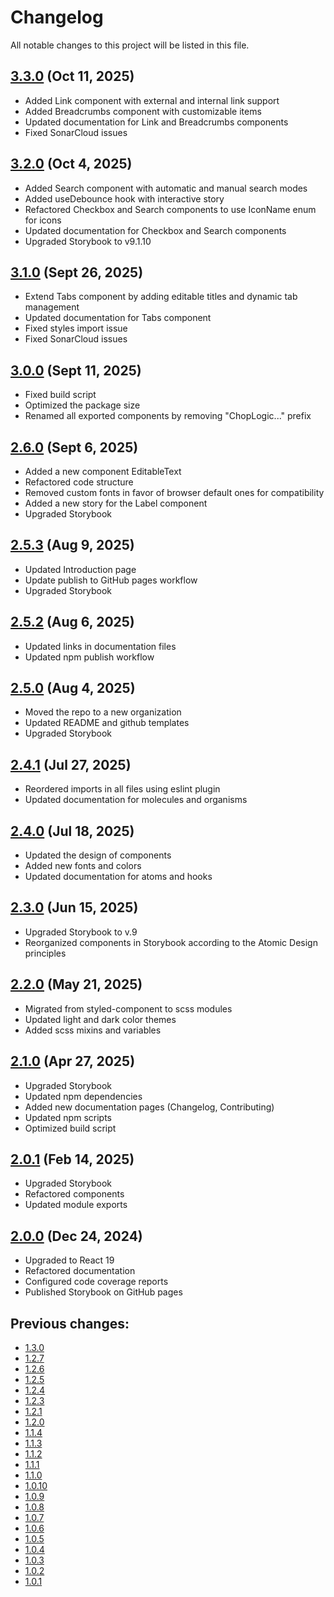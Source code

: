
<Meta title='Changelog' />

# Changelog

All notable changes to this project will be listed in this file.

## [3.3.0](https://www.npmjs.com/package/chop-logic-components/v/3.3.0) (Oct 11, 2025)

- Added Link component with external and internal link support
- Added Breadcrumbs component with customizable items
- Updated documentation for Link and Breadcrumbs components
- Fixed SonarCloud issues

## [3.2.0](https://www.npmjs.com/package/chop-logic-components/v/3.2.0) (Oct 4, 2025)

- Added Search component with automatic and manual search modes
- Added useDebounce hook with interactive story
- Refactored Checkbox and Search components to use IconName enum for icons
- Updated documentation for Checkbox and Search components
- Upgraded Storybook to v9.1.10

## [3.1.0](https://www.npmjs.com/package/chop-logic-components/v/3.1.0) (Sept 26, 2025)

- Extend Tabs component by adding editable titles and dynamic tab management
- Updated documentation for Tabs component
- Fixed styles import issue
- Fixed SonarCloud issues

## [3.0.0](https://www.npmjs.com/package/chop-logic-components/v/3.0.0) (Sept 11, 2025)

- Fixed build script
- Optimized the package size
- Renamed all exported components by removing "ChopLogic..." prefix

## [2.6.0](https://www.npmjs.com/package/chop-logic-components/v/2.6.0) (Sept 6, 2025)

- Added a new component EditableText
- Refactored code structure
- Removed custom fonts in favor of browser default ones for compatibility
- Added a new story for the Label component
- Upgraded Storybook

## [2.5.3](https://www.npmjs.com/package/chop-logic-components/v/2.5.3) (Aug 9, 2025)

- Updated Introduction page
- Update publish to GitHub pages workflow
- Upgraded Storybook

## [2.5.2](https://www.npmjs.com/package/chop-logic-components/v/2.5.2) (Aug 6, 2025)

- Updated links in documentation files
- Updated npm publish workflow

## [2.5.0](https://www.npmjs.com/package/chop-logic-components/v/2.5.0) (Aug 4, 2025)

- Moved the repo to a new organization
- Updated README and github templates
- Upgraded Storybook

## [2.4.1](https://www.npmjs.com/package/chop-logic-components/v/2.4.1) (Jul 27, 2025)

- Reordered imports in all files using eslint plugin
- Updated documentation for molecules and organisms

## [2.4.0](https://www.npmjs.com/package/chop-logic-components/v/2.4.0) (Jul 18, 2025)

- Updated the design of components
- Added new fonts and colors
- Updated documentation for atoms and hooks

## [2.3.0](https://www.npmjs.com/package/chop-logic-components/v/2.3.0) (Jun 15, 2025)

- Upgraded Storybook to v.9
- Reorganized components in Storybook according to the Atomic Design principles

## [2.2.0](https://www.npmjs.com/package/chop-logic-components/v/2.2.0) (May 21, 2025)

- Migrated from styled-component to scss modules
- Updated light and dark color themes
- Added scss mixins and variables

## [2.1.0](https://www.npmjs.com/package/chop-logic-components/v/2.1.0) (Apr 27, 2025)

- Upgraded Storybook
- Updated npm dependencies
- Added new documentation pages (Changelog, Contributing)
- Updated npm scripts
- Optimized build script

## [2.0.1](https://www.npmjs.com/package/chop-logic-components/v/2.0.1) (Feb 14, 2025)

- Upgraded Storybook
- Refactored components
- Updated module exports

## [2.0.0](https://www.npmjs.com/package/chop-logic-components/v/2.0.0) (Dec 24, 2024)

- Upgraded to React 19
- Refactored documentation
- Configured code coverage reports
- Published Storybook on GitHub pages

## Previous changes:

- [1.3.0](https://www.npmjs.com/package/chop-logic-components/v/1.3.0)
- [1.2.7](https://www.npmjs.com/package/chop-logic-components/v/1.2.7)
- [1.2.6](https://www.npmjs.com/package/chop-logic-components/v/1.2.6)
- [1.2.5](https://www.npmjs.com/package/chop-logic-components/v/1.2.5)
- [1.2.4](https://www.npmjs.com/package/chop-logic-components/v/1.2.4)
- [1.2.3](https://www.npmjs.com/package/chop-logic-components/v/1.2.3)
- [1.2.1](https://www.npmjs.com/package/chop-logic-components/v/1.2.1)
- [1.2.0](https://www.npmjs.com/package/chop-logic-components/v/1.2.0)
- [1.1.4](https://www.npmjs.com/package/chop-logic-components/v/1.1.4)
- [1.1.3](https://www.npmjs.com/package/chop-logic-components/v/1.1.3)
- [1.1.2](https://www.npmjs.com/package/chop-logic-components/v/1.1.2)
- [1.1.1](https://www.npmjs.com/package/chop-logic-components/v/1.1.1)
- [1.1.0](https://www.npmjs.com/package/chop-logic-components/v/1.1.0)
- [1.0.10](https://www.npmjs.com/package/chop-logic-components/v/1.0.10)
- [1.0.9](https://www.npmjs.com/package/chop-logic-components/v/1.0.9)
- [1.0.8](https://www.npmjs.com/package/chop-logic-components/v/1.0.8)
- [1.0.7](https://www.npmjs.com/package/chop-logic-components/v/1.0.7)
- [1.0.6](https://www.npmjs.com/package/chop-logic-components/v/1.0.6)
- [1.0.5](https://www.npmjs.com/package/chop-logic-components/v/1.0.5)
- [1.0.4](https://www.npmjs.com/package/chop-logic-components/v/1.0.4)
- [1.0.3](https://www.npmjs.com/package/chop-logic-components/v/1.0.3)
- [1.0.2](https://www.npmjs.com/package/chop-logic-components/v/1.0.2)
- [1.0.1](https://www.npmjs.com/package/chop-logic-components/v/1.0.1)
